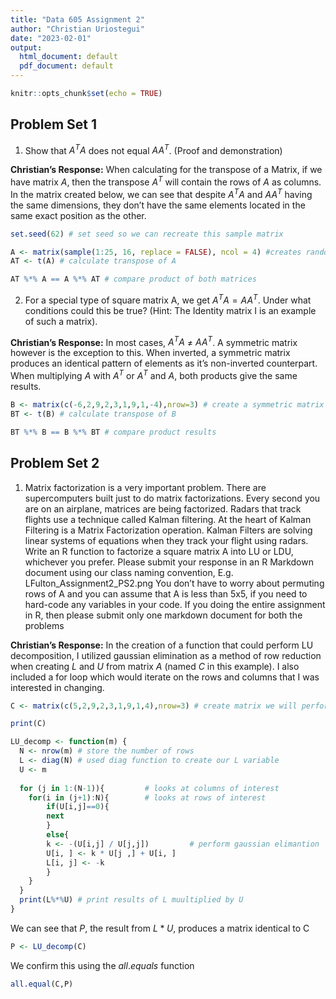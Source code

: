 ---
title: "Data 605 Assignment 2"
author: "Christian Uriostegui"
date: "2023-02-01"
output: 
  html_document: default 
  pdf_document: default
---

```{r setup, include=FALSE}
knitr::opts_chunk$set(echo = TRUE)
```

## Problem Set 1


(1) Show that $A^TA$ does not equal $AA^T$. (Proof and demonstration)


**Christian's Response:**
When calculating for the transpose of a Matrix, if we have matrix $A$, then the transpose $A^T$ will contain the rows of $A$ as columns. In the matrix created below, we can see that despite $A^TA$ and $AA^T$  having the same dimensions, they don't have the same elements located in the same exact position as the other. 

```{r}
set.seed(62) # set seed so we can recreate this sample matrix
```


```{r}
A <- matrix(sample(1:25, 16, replace = FALSE), ncol = 4) #creates random 4x4 matrix
AT <- t(A) # calculate transpose of A

AT %*% A == A %*% AT # compare product of both matrices
```

(2) For a special type of square matrix A, we get $A^TA = AA^T$. Under what conditions could this be true? (Hint: The Identity matrix I is an example of such a matrix).

**Christian's Response:**
In most cases, $A^TA$ $\ne$ $AA^T$. A symmetric matrix however is the exception to this. When inverted, a symmetric matrix produces an identical pattern of elements as it's non-inverted counterpart. When multiplying $A$ with $A^T$ or $A^T$ and $A$, both products give the same results.

```{r}
B <- matrix(c(-6,2,9,2,3,1,9,1,-4),nrow=3) # create a symmetric matrix
BT <- t(B) # calculate transpose of B

BT %*% B == B %*% BT # compare product results
```

## Problem Set 2

  (1) Matrix factorization is a very important problem. There are supercomputers built just to do matrix factorizations. Every second you are on an airplane, matrices are being factorized. Radars that track flights use a technique called Kalman filtering. At the heart of Kalman Filtering is a Matrix Factorization operation. Kalman Filters are solving linear systems of equations when they track your flight using radars.
  Write an R function to factorize a square matrix A into LU or LDU, whichever you prefer. Please submit your response in an R Markdown document using our class naming convention, E.g. LFulton_Assignment2_PS2.png
  You don’t have to worry about permuting rows of A and you can assume that A is less than 5x5, if you need to hard-code any variables in your code. If you doing the entire assignment in R, then please submit only one markdown document for both the problems

**Christian's Response:**
In the creation of a function that could perform LU decomposition, I utilized gaussian elimination as a method of row reduction when creating $L$ and $U$ from matrix $A$ (named $C$ in this example). I also included a for loop which would iterate on the rows and columns that I was interested in changing.


```{r}
C <- matrix(c(5,2,9,2,3,1,9,1,4),nrow=3) # create matrix we will perform LU Decomposition on

print(C)
```

```{r}
LU_decomp <- function(m) {
  N <- nrow(m) # store the number of rows
  L <- diag(N) # used diag function to create our L variable
  U <- m  
  
  for (j in 1:(N-1)){         # looks at columns of interest
    for(i in (j+1):N){        # looks at rows of interest
        if(U[i,j]==0){
        next
        }
        else{
        k <- -(U[i,j] / U[j,j])         # perform gaussian elimantion
        U[i, ] <- k * U[j ,] + U[i, ]
        L[i, j] <- -k
        }
    }
  }
  print(L%*%U) # print results of L muultiplied by U
}
```

We can see that $P$, the result from $L*U$, produces a matrix identical to C

```{r}
P <- LU_decomp(C)
```

We confirm this using the $all.equals$ function

```{r}
all.equal(C,P)
```


